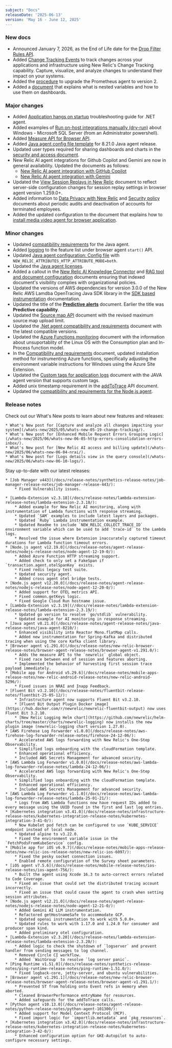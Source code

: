 ```yaml
---
subject: "Docs"
releaseDate: '2025-06-13'
version: 'May 16 - June 12, 2025'
---
```


### New docs
* Announced January 7, 2026, as the End of Life date for the [Drop Filter Rules API](/eol/2025/05/drop-rule-filter/).
* Added [Change Tracking Events](/docs/change-tracking/change-tracking-events/) to track changes across your applications and infrastructure using New Relic's Change Tracking capability. Capture, visualize, and analyze changes to understand their impact on your systems.
* Added the [procedure](/docs/infrastructure/prometheus-integrations/migrations/v2-upgrade/) to upgrade the Prometheus agent to version 2.
* Added a [document](/docs/query-your-data/explore-query-data/dashboards/nested-variables/) that explains what is nested variables and how to use them on dashboards.

### Major changes

* Added [Application hangs on startup](/docs/apm/agents/net-agent/troubleshooting/app-hangs-on-startup/) troubleshooting guide for .NET agent.
* Added examples of [Run on-host integrations manually (dry-run)](/docs/infrastructure/host-integrations/troubleshooting/run-integrations-manually/) about Windows - Microsoft SQL Server (from an Administrator powershell).
* Added [Measure API for Browser API](/docs/browser/new-relic-browser/browser-apis/measure/).
* Added [Java agent config file template](/docs/apm/agents/java-agent/configuration/java-agent-config-file-template/) for 8.21.0 Java agent release.
* Updated user types required for sharing dashboards and charts in the [security and access document](/docs/query-your-data/explore-query-data/dashboards/prerequisites-to-share-dashboards-charts/).
* New Relic AI agent integrations for Github Copilot and Gemini are now in general availability. Updated the documents as follows:
    * [New Relic AI agent integration with GitHub Copilot](/docs/agentic-ai/agentic-integration/github-copilot-integration/)
    * [New Relic AI agent integration with Gemini](/docs/agentic-ai/agentic-integration/gemini-integration/)
* Updated the [View Session Replays in New Relic](/docs/browser/browser-monitoring/browser-pro-features/session-replay/view-session-replays/) document to reflect server-side configuration changes for session replay settings in browser agent version 1.259.0+.
* Added information to [Data Privacy with New Relic](https://docs.newrelic.com/docs/security/security-privacy/data-privacy/data-privacy-new-relic/#account-security) and [Security policy](/docs/licenses/license-information/referenced-policies/security-policy/) documents about periodic audits and deactivation of accounts for terminated employees.
* Added the updated configuration to the document that explains how to [install media video agent for browser application](/install/browser-media/).

### Minor changes

* Updated [compatibility requirements](/docs/apm/agents/java-agent/getting-started/compatibility-requirements-java-agent/) for the Java agent.
* Added [logging](/docs/browser/new-relic-browser/browser-apis/start/#feature-names) to the feature list under browser agent `start()` API.
* Updated [Java agent configuration: Config file](/docs/apm/agents/java-agent/configuration/java-agent-configuration-config-file/) with `NEW_RELIC_ATTRIBUTES_HTTP_ATTRIBUTE_MODE=both`.
* Updated the [Java agent licenses](/docs/licenses/product-or-service-licenses/new-relic-apm/java-agent-licenses/).
* Added a callout in the [New Relic AI Knowledge Connector](/docs/agentic-ai/knowledge-integration/overview/) and [RAG tool and document configuration](/docs/apis/nerdgraph/examples/nerdgraph-rag/) documents ensuring that indexed document's visibility complies with organizational policies.
* Updated the versions of AWS dependencies for version 3.0.0 of the New Relic AWS Lamdba OpenTracing Java SDK library in the [SDK based instrumentation](/docs/serverless-function-monitoring/aws-lambda-monitoring/instrument-lambda-function/sdk-based-instrumentation/) documentation.
* Updated the title of the <dnt>**[Predictive alerts](/docs/alerts/create-alert/set-thresholds/predictive-alerts)**</dnt> document. Earlier the title was <dnt>**Predictive capability**</dnt>.
* Updated the [Source map API](/docs/browser/new-relic-browser/browser-pro-features/upload-source-maps-api/) document with the revised maximum source map upload limit.
* Updated the [.Net agent compatibility and requirements](/docs/apm/agents/net-agent/getting-started/net-agent-compatibility-requirements/) document with the latest compatible versions.
* Updated the [Azure Functions monitoring](/docs/serverless-function-monitoring/azure-function-monitoring/install-serverless-azure-monitoring/) document with the information about unsuportablity of the Linux OS with the Consumption plan and In-Process function model.
* In the [Compatibility and requirements](/docs/serverless-function-monitoring/azure-function-monitoring/compatibility-requirement-azure-monitoring/) document, updated installation method for instrumenting Azure functions, specifically adjusting the environment variable instructions for Windows using the Azure Site Extension.
* Updated the [Custom tags for application logs](/docs/logs/logs-context/custom-tags-agent-forwarder-logs/) document with the JAVA agent version that supports custom tags.
* Added unix timestamp requirement in the [addToTrace](/docs/browser/new-relic-browser/browser-apis/addtotrace/) API document.
* Updated the [compatibility and requirements for the Node.js agent](/docs/apm/agents/nodejs-agent/getting-started/compatibility-requirements-nodejs-agent/).

### Release notes


Check out our What's New posts to learn about new features and releases:

    * What's New post for [Capture and analyze all changes impacting your system](/whats-new/2025/05/whats-new-05-19-change-tracking/).
    * What's New post for [Enhanced Mobile Request Errors Grouping Logic](/whats-new/2025/06/whats-new-06-05-http-errors-consolidation-errors-inbox/).
    * What's New post for [New Relic AI access and billing update](/whats-new/2025/06/whats-new-06-04-nrai/).
    * What's New post for [Logs details view in the query console](/whats-new/2025/06/whats-new-06-10-logs/).

Stay up-to-date with our latest releases:

    * [Job Manager v443](/docs/release-notes/synthetics-release-notes/job-manager-release-notes/job-manager-release-443/):
        * Fixed Vulnerability issues.

    * [Lambda-Extension v2.3.18](/docs/release-notes/lambda-extension-release-notes/lambda-extension-2.3.18/):
        * Added example for New Relic AI monitoring, along with instrumentation of Lambda functions with response streaming.
        * Updated `SAM` examples to include latest layers and packages.
        * Updated `Ruby` Lambda instrumentation example.
        * Updated Readme to include `NEW_RELIC_COLLECT_TRACE_ID` environment variable which can be used to add `trace-id` to the Lambda logs.
        * Resolved the issue where Extension inaccurately captured timeout durations for Lambda function timeout errors.
    * [Node.js agent v12.19.0](/docs/release-notes/agent-release-notes/nodejs-release-notes/node-agent-12-19-0/):
        * Added Azure Function HTTP streaming support.
        * Added check to only set a FakeSpan if `transaction.agent.otelSpanKey` exists.
        * Fixed redis legacy test suite.
        * Updated security agent.
        * Added cross agent otel bridge tests.
    * [Node.js agent v12.20.0](/docs/release-notes/agent-release-notes/nodejs-release-notes/node-agent-12-20-0/):
        * Added support for OTEL metrics API.
        * Fixed common.getKeys logic.
        * Fixed Google Cloud Run hostname issue.
    * [Lambda-Extension v2.3.19](//docs/release-notes/lambda-extension-release-notes/lambda-extension-2.3.19/):
        * Updated go version to resolve `go/stdlib` vulnerability.
        * Updated example for AI monitoring in response streaming.
    * [Java agent v8.21.0](/docs/release-notes/agent-release-notes/java-release-notes/java-agent-8210/):
        * Enhanced visibility into Reactor Mono.flatMap calls.
        * Added new instrumentation for Spring-Kafka and distributed tracing when using the core Kafka client library.
    * [Browser agent v1.291.0](/docs/release-notes/new-relic-browser-release-notes/browser-agent-release-notes/browser-agent-v1.291.0/):
        * Adds the measure API to the `newrelic` global object.
        * Fixed race between end of session and features aborting.
        * Implemented the behavior of harvesting first session trace payload immediately.
    * [Mobile app for Android v5.29.6](/docs/release-notes/mobile-apps-release-notes/new-relic-android-release-notes/new-relic-android-5296/):
        * Fixed issues in NRAI and Inapp Feedback.
    * [Fluent Bit v3.2.10](/docs/release-notes/fluentbit-release-notes/fluentbit-25-05-12/):
        * Infrastructure agent now supports Fluent Bit v3.2.10.
        * [Fluent Bit Output Plugin Docker image](https://hub.docker.com/r/newrelic/newrelic-fluentbit-output) now uses Fluent Bit 3.2.10.
        * [New Relic Logging Helm chart](https://github.com/newrelic/helm-charts/tree/master/charts/newrelic-logging) now installs the new plugin image (newrelic-logging chart version 1.27.0).
    * [AWS Firehose Log Forwarder v1.0.0](/docs/release-notes/aws-firehose-log-forwarder-release-notes/firehose-24-12-06/):
        * Accelerated AWS logs forwarding with New Relic's One-Step Observability.
        * Simplified logs onboarding with the cloudFormation template.
        * Enhanced operational efficiency.
        * Included AWS Secrets Management for advanced security.
    * [AWS Lambda Log Forwarder v1.0.0](/docs/release-notes/aws-lambda-log-forwarder-release-notes/lambda-24-12-06/):
        * Accelerated AWS logs forwarding with New Relic's One-Step Observability.
        * Simplified logs onboarding with the cloudFormation template.
        * Enhanced operational efficiency.
        * Included AWS Secrets Management for advanced security.
    * [AWS Lambda Log Forwarder v1.1.0](/docs/release-notes/aws-lambda-log-forwarder-release-notes/lambda-25-01-21/):
        * Logs from AWS Lambda functions now have request IDs added to every message using the UUID found in the first and last log entries.
    * [Kubernetes integration v3.41.0](/docs/release-notes/infrastructure-release-notes/kubernetes-integration-release-notes/kubernetes-integration-3-41-0/):
        * Now Kubelet pod fetch can be configured to use `KUBE_SERVICE` endpoint instead of local node.
        * Updated alpine to v3.22.0.
        * Fixed the environment variable issue in the `FetchPodsFromKubeService` config.
    * [Mobile app for iOS v6.9.7](/docs/release-notes/mobile-apps-release-notes/new-relic-ios-release-notes/new-relic-ios-6097/):
        * Fixed the pesky socket connection issues.
        * Enabled remote configuration of the Survey sheet parameters.
    * [iOS agent v7.5.6](/docs/release-notes/mobile-release-notes/ios-release-notes/ios-agent-756/):
        * Built the agent using Xcode 16.3 to auto-correct errors related to Code Coverage.
        * Fixed an issue that could set the distributed tracing account incorrectly.
        * Fixed an issue that could cause the agent to crash when setting session attributes.
    * [Node.js agent v12.21.0](/docs/release-notes/agent-release-notes/nodejs-release-notes/node-agent-12-21-0/):
        * Added Gemini AI LLM instrumentation.
        * Refactored getHostnameSafe to accommodate GCP.
        * Updated openai instrumentation to work with 5.0.0+.
        * Updated rules to work with 1.17.0 and 1.24.0 for consumer and producer span kind.
        * Added preliminary otel configuration.
    * [Lambda-Extension v2.3.20](/docs/release-notes/lambda-extension-release-notes/lambda-extension-2.3.20/):
        * Added logic to check the shutdown of `logserver` and prevent handler from sending messages to log channel.
        * Removed Circle CI workflow.
        * Added `WaitGroup` to resolve `log server panic`.
    * [Ping Runtime v1.51.0](/docs/release-notes/synthetics-release-notes/ping-runtime-release-notes/ping-runtime-1.51.0/):
        * Fixed logback-core, jetty-server, and ubuntu vulnerabilities.
    * [Browser agent v1.291.1](/docs/release-notes/new-relic-browser-release-notes/browser-agent-release-notes/browser-agent-v1.291.1/):
        * Prevented ST from holding onto Event refs in memory when aborted.
        * Cleaned BrowserPerformance entryName for resources.
        * Added safeguards for the addToTrace calls.
    * [Python agent v10.13.0](/docs/release-notes/agent-release-notes/python-release-notes/python-agent-101300/):
        * Added support for Model Context Protocol (MCP).
        * Fixed import logic for `importlib.metadata` and `pkg_resources`.
    * [Kubernetes integration v3.42.0](/docs/release-notes/infrastructure-release-notes/kubernetes-integration-release-notes/kubernetes-integration-3-42-0/):
        * Enhanced configuration option for GKE-Autopilot to auto-configure necessary settings.



    